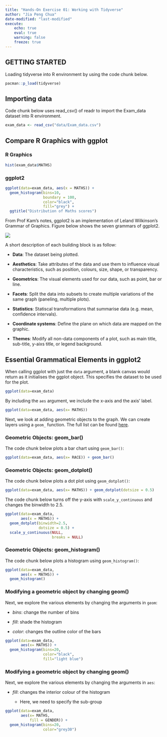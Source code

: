 ```yaml
---
title: "Hands-On Exercise 01: Working with Tidyverse"
author: "Jia Peng Chua"
date-modified: "last-modified"
execute:
    echo: true
    eval: true
    warning: false
    freeze: true
---
```


## GETTING STARTED

Loading tidyverse into R environment by using the code chunk below.

```r
pacman::p_load(tidyverse)
```

## Importing data

Code chunk below uses read_csv() of readr to import the Exam_data dataset into R environment.

```r
exam_data <- read_csv("data/Exam_data.csv")
```

## Compare R Graphics with ggplot

::: panel-tabset
### R Graphics

```r
hist(exam_data$MATHS)
```

### ggplot2

```r
ggplot(data=exam_data, aes(x = MATHS)) +
  geom_histogram(bins=10, 
                 boundary = 100,
                 color="black", 
                 fill="grey") +
  ggtitle("Distribution of Maths scores")
```
:::

From Prof Kam's notes, ggplot2 is an implementation of Leland Wilkinson’s Grammar of Graphics. Figure below shows the seven grammars of ggplot2.

![](grammar%20of%20graphics.jpg)

A short description of each building block is as follow:

-   **Data**: The dataset being plotted.

-   **Aesthetics**: Take attributes of the data and use them to influence visual characteristics, such as position, colours, size, shape, or transparency.

-   **Geometrics**: The visual elements used for our data, such as point, bar or line.

-   **Facets**: Split the data into subsets to create multiple variations of the same graph (paneling, multiple plots).

-   **Statistics**: Statiscal transformations that summarise data (e.g. mean, confidence intervals).

-   **Coordinate systems**: Define the plane on which data are mapped on the graphic.

-   **Themes**: Modify all non-data components of a plot, such as main title, sub-title, y-aixs title, or legend background.

## Essential Grammatical Elements in ggplot2

When calling ggplot with just the `data` argument, a blank canvas would return as it initialises the ggplot object. This specifies the dataset to be used for the plot.

```r
ggplot(data=exam_data)
```

By including the `aes` argument, we include the x-axis and the axis' label.

```r
ggplot(data=exam_data, aes(x= MATHS))
```

Next, we look at adding geometric objects to the graph. We can create layers using a `geom_` function. The full list can be found [here](https://ggplot2.tidyverse.org/reference/#section-layer-geoms).

### Geometric Objects: geom_bar()

The code chunk below plots a bar chart using `geom_bar()`:

```r
ggplot(data=exam_data, aes(x= RACE)) + geom_bar()
```

### Geometric Objects: geom_dotplot()

The code chunk below plots a dot plot using `geom_dotplot()`:

```r
ggplot(data=exam_data, aes(x= MATHS)) + geom_dotplot(dotsize = 0.5)
```

The code chunk below turns off the y-axis with `scale_y_continuous` and changes the binwidth to 2.5.

```r
ggplot(data=exam_data, 
       aes(x = MATHS)) +
  geom_dotplot(binwidth=2.5,         
               dotsize = 0.5) +      
  scale_y_continuous(NULL,           
                     breaks = NULL)  
```

### Geometric Objects: geom_histogram()

The code chunk below plots a histogram using `geom_histogram()`:

```r
ggplot(data=exam_data, 
       aes(x = MATHS)) +
  geom_histogram()       
```

### Modifying a geometric object by changing geom()

Next, we explore the various elements by changing the arguments in `geom`:

-   *bins*: change the number of bins

-   *fill*: shade the histogram

-   *color*: changes the outline color of the bars

```r
ggplot(data=exam_data, 
       aes(x= MATHS)) +
  geom_histogram(bins=20,            
                 color="black",      
                 fill="light blue")  
```

### Modifying a geometric object by changing geom()

Next, we explore the various elements by changing the arguments in `aes`:

-   *fill*: changes the interior colour of the histogram

    -   Here, we need to specify the sub-group
    
```r
ggplot(data=exam_data, 
       aes(x= MATHS, 
           fill = GENDER)) +
  geom_histogram(bins=20, 
                 color="grey30")
```

